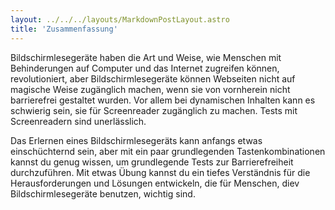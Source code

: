 ```yaml
---
layout: ../../../layouts/MarkdownPostLayout.astro
title: 'Zusammenfassung'
---
```


Bildschirmlesegeräte haben die Art und Weise, wie Menschen mit Behinderungen auf Computer und das
Internet zugreifen können, revolutioniert, aber Bildschirmlesegeräte können Webseiten nicht auf magische
Weise zugänglich machen, wenn sie von vornherein nicht barrierefrei gestaltet wurden. Vor allem bei
dynamischen Inhalten kann es schwierig sein, sie für Screenreader zugänglich zu machen. Tests mit
Screenreadern sind unerlässlich.

Das Erlernen eines Bildschirmlesegeräts kann anfangs etwas einschüchternd sein, aber mit ein paar
grundlegenden Tastenkombinationen kannst du genug wissen, um grundlegende Tests zur Barrierefreiheit
durchzuführen. Mit etwas Übung kannst du ein tiefes Verständnis für die Herausforderungen und
Lösungen entwickeln, die für Menschen, diev Bildschirmlesegeräte benutzen, wichtig sind.
